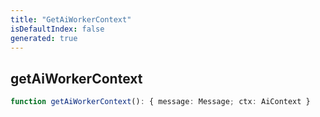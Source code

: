 ```yaml
---
title: "GetAiWorkerContext"
isDefaultIndex: false
generated: true
---
```



<!-- This file was generated from the CommandKit source. Do not modify. Instead, re-run the "docgen" script -->


## getAiWorkerContext

<GenerationInfo sourceFile="packages/ai/src/ai-context-worker.ts" sourceLine="7" packageName="@commandkit/ai" />



```ts title="Signature"
function getAiWorkerContext(): { message: Message; ctx: AiContext }
```
